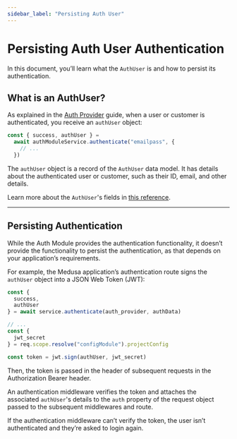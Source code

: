 ```yaml
---
sidebar_label: "Persisting Auth User"
---
```


# Persisting Auth User Authentication

In this document, you’ll learn what the `AuthUser` is and how to persist its authentication.

## What is an AuthUser?

As explained in the [Auth Provider](../auth-providers/index.mdx) guide, when a user or customer is authenticated, you receive an `authUser` object:

```ts
const { success, authUser } =
  await authModuleService.authenticate("emailpass", {
    // ...
  })
```

The `authUser` object is a record of the `AuthUser` data model. It has details about the authenticated user or customer, such as their ID, email, and other details.

<Note>

Learn more about the `AuthUser`'s fields in [this reference](../../../references/auth_models/classes/auth_models.AuthUser.mdx).

</Note>

---

## Persisting Authentication

While the Auth Module provides the authentication functionality, it doesn’t provide the functionality to persist the authentication, as that depends on your application’s requirements.

For example, the Medusa application’s authentication route signs the `authUser` object into a JSON Web Token (JWT):

```ts
const { 
  success, 
  authUser
} = await service.authenticate(auth_provider, authData)

// ...
const { 
  jwt_secret
} = req.scope.resolve("configModule").projectConfig

const token = jwt.sign(authUser, jwt_secret)
```

Then, the token is passed in the header of subsequent requests in the Authorization Bearer header.

An authentication middleware verifies the token and attaches the associated `authUser`'s details to the `auth` property of the request object passed to the subsequent middlewares and route.

If the authentication middleware can’t verify the token, the user isn’t authenticated and they’re asked to login again.
